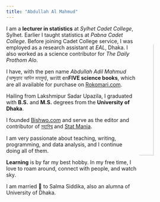 ```yaml
---
title: "Abdullah Al Mahmud"
---
```


<img style="float: right; border-radius: 50%;" src="img/mahmud.jpg" width="30%"> 

I am a **lecturer in statistics** at *Sylhet Cadet College*, Sylhet. Earlier I taught statistics at *Pabna Cadet College*. Before joining Cadet College service, I was employed as a research assistant at *EAL*, Dhaka. I also worked as a science contributor for *The Daily Prothom Alo*. 

I have, with the pen name *Abdullah Adil Mahmud (আব্দুল্যাহ আদিল মাহমুদ)*, writt
en**FIVE science books**, which are all available for purchase on [Rokomari.com](https://www.rokomari.com/book/author/47631).

Hailing from Lakshmipur Sadar Upazila, I graduated with **B.S.** and **M.S.** degrees from the **University of Dhaka**.

I founded [Bishwo.com](https://www.bishwo.com) and serve as the editor and contributor of [মহাবিশ্ব](https://sky.bishwo.com) and [Stat Mania](https://www.statmania.info).

I am very passionate about teaching, writing, programming, and data analysis, and I continue doing all of them.

**Learning** is by far my best hobby. In my free time, I love to roam around, connect with people, and watch sky.

I am married 💓 to Salma Siddika, also an alumna of University of Dhaka.